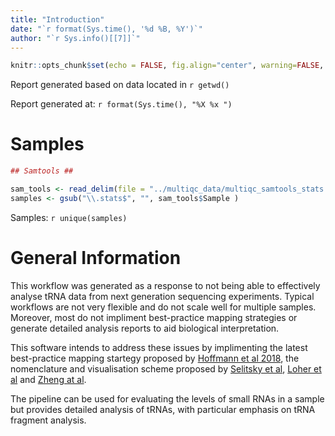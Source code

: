 ```yaml
---
title: "Introduction"
date: "`r format(Sys.time(), '%d %B, %Y')`"
author: "`r Sys.info()[[7]]`"
---
```


```r
knitr::opts_chunk$set(echo = FALSE, fig.align="center", warning=FALSE, message=FALSE)
```

Report generated based on data located in `r getwd()` \n

Report generated at: `r format(Sys.time(), "%X %x ")` \n 

# Samples

```r
## Samtools ##

sam_tools <- read_delim(file = "../multiqc_data/multiqc_samtools_stats.txt", delim = '\t', col_names = TRUE)
samples <- gsub("\\.stats$", "", sam_tools$Sample )
```

Samples: `r unique(samples)` \n  

# General Information

This workflow was generated as a response to not being able to effectively
analyse tRNA data from next generation sequencing experiments. Typical
workflows are not very flexible and do not scale well for multiple
samples. Moreover, most do not impliment best-practice mapping strategies or generate detailed analysis reports to aid biological interpretation.

This software intends to address these issues by implimenting the latest
best-practice mapping startegy proposed by [Hoffmann et al 2018](https://www.ncbi.nlm.nih.gov/pubmed/29228294), the nomenclature and visualisation scheme proposed by [Selitsky et al](https://bmcbioinformatics.biomedcentral.com/articles/10.1186/s12859-015-0800-0), [Loher et al](https://www.nature.com/articles/srep41184) and [Zheng at al](https://www.ncbi.nlm.nih.gov/pubmed/27179031).

The pipeline can be used for evaluating the levels of small RNAs in a sample
but provides detailed analysis of tRNAs, with particular emphasis on tRNA fragment
analysis.


